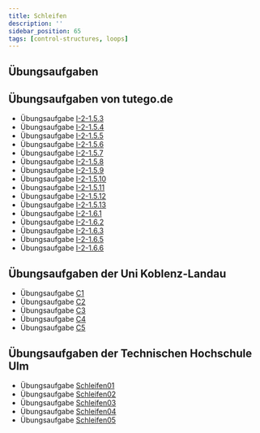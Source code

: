 ```yaml
---
title: Schleifen
description: ''
sidebar_position: 65
tags: [control-structures, loops]
---
```


## Übungsaufgaben


<DocCardList />

## Übungsaufgaben von tutego.de

- Übungsaufgabe
  [I-2-1.5.3](https://tutego.de/javabuch/aufgaben/imperativ.html#_zahlen_von_der_kommandozeile_summieren)
- Übungsaufgabe
  [I-2-1.5.4](https://tutego.de/javabuch/aufgaben/imperativ.html#_ein_mathematisches_ph%C3%A4nomen_durchlaufen)
- Übungsaufgabe
  [I-2-1.5.5](https://tutego.de/javabuch/aufgaben/imperativ.html#_produkte_f%C3%BCr_fakult%C3%A4ten_berechnen)
- Übungsaufgabe
  [I-2-1.5.6](https://tutego.de/javabuch/aufgaben/imperativ.html#_feststellen_ob_eine_zahl_durch_fakult%C3%A4t_gebildet_wurde)
- Übungsaufgabe
  [I-2-1.5.7](https://tutego.de/javabuch/aufgaben/imperativ.html#_kleinste_und_gr%C3%B6%C3%9Fte_ziffer_einer_zahl_finden)
- Übungsaufgabe
  [I-2-1.5.8](https://tutego.de/javabuch/aufgaben/imperativ.html#_ein_wimpel_im_wind_durch_geschachtelte_schleifen)
- Übungsaufgabe
  [I-2-1.5.9](https://tutego.de/javabuch/aufgaben/imperativ.html#_einfaches_schachbrett_ausgeben)
- Übungsaufgabe
  [I-2-1.5.10](https://tutego.de/javabuch/aufgaben/imperativ.html#_es_weihnachtet_sehr_b%C3%A4ume_mit_schmuck_darstellen)
- Übungsaufgabe
  [I-2-1.5.11](https://tutego.de/javabuch/aufgaben/imperativ.html#_fischige_stickmotive_zeichnen)
- Übungsaufgabe
  [I-2-1.5.12](https://tutego.de/javabuch/aufgaben/imperativ.html#_ausprobieren_statt_denken)
- Übungsaufgabe
  [I-2-1.5.13](https://tutego.de/javabuch/aufgaben/imperativ.html#_anzahl_ziffern_einer_zahl_ermitteln)
- Übungsaufgabe
  [I-2-1.6.1](https://tutego.de/javabuch/aufgaben/imperativ.html#_herzen_zeichnen)
- Übungsaufgabe
  [I-2-1.6.2](https://tutego.de/javabuch/aufgaben/imperativ.html#_%C3%BCberladene_linien_methoden_implementieren)
- Übungsaufgabe
  [I-2-1.6.3](https://tutego.de/javabuch/aufgaben/imperativ.html#_alles_im_lot)
- Übungsaufgabe
  [I-2-1.6.5](https://tutego.de/javabuch/aufgaben/imperativ.html#_collatz_folge_berechnen)
- Übungsaufgabe
  [I-2-1.6.6](https://tutego.de/javabuch/aufgaben/imperativ.html#_multiplikationstabelle_erstellen)

## Übungsaufgaben der Uni Koblenz-Landau

- Übungsaufgabe [C1](/pdf/exercises-koblenz.pdf)
- Übungsaufgabe [C2](/pdf/exercises-koblenz.pdf)
- Übungsaufgabe [C3](/pdf/exercises-koblenz.pdf)
- Übungsaufgabe [C4](/pdf/exercises-koblenz.pdf)
- Übungsaufgabe [C5](/pdf/exercises-koblenz.pdf)

## Übungsaufgaben der Technischen Hochschule Ulm

- Übungsaufgabe [Schleifen01](/pdf/exercises-ulm.pdf)
- Übungsaufgabe [Schleifen02](/pdf/exercises-ulm.pdf)
- Übungsaufgabe [Schleifen03](/pdf/exercises-ulm.pdf)
- Übungsaufgabe [Schleifen04](/pdf/exercises-ulm.pdf)
- Übungsaufgabe [Schleifen05](/pdf/exercises-ulm.pdf)
